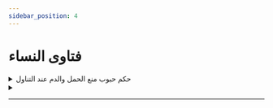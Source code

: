 ```yaml
---
sidebar_position: 4
---
```


# فتاوى النساء

<details>
<summary style={{fontWeight: "bold"}}>
حكم حبوب منع الحمل والدم عند التناول
</summary>

**سؤال:** أثابكم الله, أخت تسأل تقول ابتليت بمرض في رحيمها سبب له اضطرابا في نزول الدم في غير وقت العادة ووصف لها الدواء.وهو حبوب منع الحيض مطلقا وأحيانا تنزل عليها بعض القطرات. فما حكمها؟ وما تأثيرها على الصيام؟

**جواب**: أولا تناول المرأة لحبوب منع الحمل التي تمنع الحيض لا ينبغي أن تتساهل فيه نساء المؤمنين. فإن هذه الحبوب لها مضار.وتؤدي إلى اضطرابات هرمونية خطيرة. وقد تسبب السرطان وتسبب ظهور الشعر في أماكن لا يظهر فيها الشعر في العادة في المرأة وغير ذلك من الأضرار. وإذا احتاجت المرأة أن تتناولها ولا سيما لأول مرة فليكن ذلك بمراجعة الطبيبة المختصة وإجراء الفحصات اللازمة. ولا شك أن الاستمرار على تناولها يضر المرأة. ولا يجوز للمسلم أن يفعل ما يضره. فإن من كمال ديننا انه حرم على الإنسان أن يفعل ما يضره أو يضر غيره كما قال النبي صلى الله عليه وسلم "لا ضرر ولا ضرار". فلا ينبغي لها أن تتناول هذه الحبوب دائما بنصائح الناس وإنما تراجع الطبيبة التي تجري الفحصات وتقدر المصالح والمفاسد من الناحية الطبية وتفعل ما توصي به الطبيبة الماهرة الحادقة. واما ما ذكرته هذه الأخت من أنه مع تناولها الحبوب تنزل عليها قطرات من الدم ولا تدري هل هي حيض أو لا. فنقول إن كان ل حيضها وقت معلوم من الشهر فما نزل في وقت الحيض فهو حيض ولو كانت تتناول الحبوب ما دام أنه في زمن حيضها فهو حيض ولو قطرات. وإن كان في غير وقت حيضها المعتاد ولم تكن فيه صفات الحيض المعلومة فإنه لا يكون حيضا. أما إن كانت فيه صفات الحيض المعلومة فهو حيض. أما إذا كانت مضطربة الدورة ليس لحيضها وقت محدد في الشهر فإنها تنظر في الصفات. فإن كانت صفاته صفات الحيض فهو حيض. وإن لم تكن صفات الحيض فهو دم فساد وتعب وإرهاق. لا يمنعها من شيء

</details>

<details>
<summary style={{fontWeight: "bold"}}>
</summary>
</details>

---